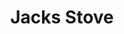 ---
title: "Jacks Stove"
meta_title: "Jacks Stove craft"
description: "Craft de Jacks Stove"
rank: "b"
draft: false
name: "Jacks Stove"
recipe_img: "https://wiki.pokexgames.com/images/7/7a/Jacks_Stove.png"
level: 64
craft_time: 129600
result: 1
value_npc: 1
ingredients:
  - name: "Essence of Fire"
    quantity: 1000
    item_img: "https://wiki.pokexgames.com/images/9/94/Essence_of_fire.png"
    value_npc: 1
  - name: "Fire Ear"
    quantity: 10
    item_img: "https://wiki.pokexgames.com/images/5/5f/Fire_Ear.png"
    value_npc: 1
  - name: "Strange Bone"
    quantity: 10
    item_img: "https://wiki.pokexgames.com/images/a/af/Strange_Bone.png"
    value_npc: 1
  - name: "Pot of Lava"
    quantity: 64
    item_img: "https://wiki.pokexgames.com/images/2/21/PotOfLava.png"
    value_npc: 1
  - name: "Iron Bar"
    quantity: 32
    item_img: "https://wiki.pokexgames.com/images/6/6c/Iron_Bar.png"
    value_npc: 1
---